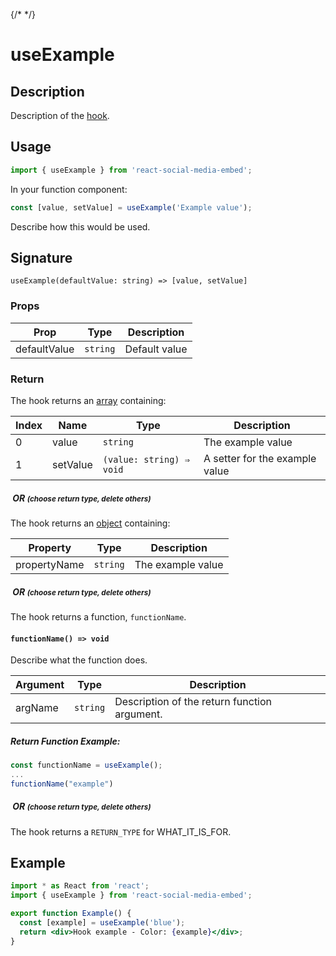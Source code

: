 
{/* <Meta title="Hooks/useExample" /> */}

<h1>useExample</h1>

## Description

Description of the [hook](https://reactjs.org/docs/hooks-intro.html).

## Usage

```jsx
import { useExample } from 'react-social-media-embed';
```

In your function component:

```jsx
const [value, setValue] = useExample('Example value');
```

Describe how this would be used.

## Signature

`useExample(defaultValue: string) => [value, setValue]`

### Props

| Prop         | Type     | Description   |
| ------------ | -------- | ------------- |
| defaultValue | `string` | Default value |

### Return

The hook returns an [array](https://developer.mozilla.org/en-US/docs/Web/JavaScript/Reference/Global_Objects/Array) containing:

| Index | Name     | Type                     | Description                    |
| ----- | -------- | ------------------------ | ------------------------------ |
| 0     | value    | `string`                 | The example value              |
| 1     | setValue | `(value: string) ⇒ void` | A setter for the example value |

<h5 style={{ color: 'red', background: 'yellow' }}>
  &nbsp;OR <small>(choose return type, delete others)</small>
</h5>

The hook returns an [object](https://developer.mozilla.org/en-US/docs/Web/JavaScript/Reference/Global_Objects/Object) containing:

| Property     | Type     | Description       |
| ------------ | -------- | ----------------- |
| propertyName | `string` | The example value |

<h5 style={{ color: 'red', background: 'yellow' }}>
  &nbsp;OR <small>(choose return type, delete others)</small>
</h5>

The hook returns a function, `functionName`.

#### `functionName() => void`

Describe what the function does.

| Argument | Type     | Description                                  |
| -------- | -------- | -------------------------------------------- |
| argName  | `string` | Description of the return function argument. |

##### Return Function Example:

```jsx
const functionName = useExample();
...
functionName("example")
```

<h5 style={{ color: 'red', background: 'yellow' }}>
  &nbsp;OR <small>(choose return type, delete others)</small>
</h5>

The hook returns a `RETURN_TYPE` for WHAT_IT_IS_FOR.

## Example

```jsx
import * as React from 'react';
import { useExample } from 'react-social-media-embed';

export function Example() {
  const [example] = useExample('blue');
  return <div>Hook example - Color: {example}</div>;
}
```
